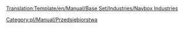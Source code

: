 <noinclude>[[Translation:Template/en/Manual/Base Set/Industries/Navbox Industries]]</noinclude><noinclude>
[[Category:pl/Manual/Przedsiębiorstwa]]
</noinclude>{{en/Navbox|navbar = off
|state = off

|name = Navbox Industries/Pl
|title = [[pl/Manual/Przedsiębiorstwa|Lista przedsiębiorstw]]

|group1 = [[pl/Manual/Klimat#umiarkowany|Umiarkowany]]
|list1 = {{en/Nowrap begin}} [[pl/Manual/Base Set/Industries/Bank|Bank]]{{en/·w}} [[pl/Manual/Base Set/Industries/Elektrownia|Elektrownia]]{{en/·w}} [[pl/Manual/Base Set/Industries/Fabryka|Fabryka]]{{en/·w}} [[pl/Manual/Base Set/Industries/Farma|Farma]]{{en/·w}} [[pl/Manual/Base Set/Industries/Huta|Huta]]{{en/·w}} [[pl/Manual/Base Set/Industries/Kopalnia węgla|Kopalnia węgla]]{{en/·w}} [[pl/Manual/Base Set/Industries/Kopalnia rudy żelaza|Kopalnia rudy żelaza]]{{en/·w}} [[pl/Manual/Base Set/Industries/Las|Las]]{{en/·w}} [[pl/Manual/Base Set/Industries/Platforma wiertnicza|Platforma wiertnicza]]{{en/·w}} [[pl/Manual/Base Set/Industries/Pole naftowe|Pole naftowe]]{{en/·w}} [[pl/Manual/Base Set/Industries/Rafineria|Rafineria]]{{en/·w}} [[pl/Manual/Base Set/Industries/Tartak|Tartak]]{{en/Nowrap end}}

|group2 = [[pl/Manual/Klimat#arktyczny|Arktyczny]]
|list2 = {{en/Nowrap begin}} [[pl/Manual/Base Set/Industries/Bank|Bank]]{{en/·w}} [[pl/Manual/Base Set/Industries/Drukarnia|Drukarnia]]{{en/·w}} [[pl/Manual/Base Set/Industries/Elektrownia|Elektrownia]]{{en/·w}} [[pl/Manual/Base Set/Industries/Farma|Farma]]{{en/·w}} [[pl/Manual/Base Set/Industries/Kopalnia węgla|Kopalnia węgla]]{{en/·w}} [[pl/Manual/Base Set/Industries/Kopalnia złota|Kopalnia złota]]{{en/·w}} [[pl/Manual/Base Set/Industries/Las|Las]]{{en/·w}} [[pl/Manual/Base Set/Industries/Pole naftowe|Pole naftowe]]{{en/·w}} [[pl/Manual/Base Set/Industries/Przetwórnia żywności|Przetwórnia żywnośći]]{{en/·w}} [[pl/Manual/Base Set/Industries/Rafineria|Rafineria]]{{en/·w}} [[pl/Manual/Base Set/Industries/Zakład papierniczy|Zakład papierniczy]]{{en/Nowrap end}}

|group3 = [[pl/Manual/Klimat#tropikalny|Tropikalny]]
|list3 = {{en/Nowrap begin}} [[pl/Manual/Base Set/Industries/Bank|Bank]]{{en/·w}} [[pl/Manual/Base Set/Industries/Fabryka|Fabryka]]{{en/·w}} [[pl/Manual/Base Set/Industries/Farma|Farma]]{{en/·w}} [[pl/Manual/Base Set/Industries/Kopalnia diamentów|Kopalnia diamentów]]{{en/·w}} [[pl/Manual/Base Set/Industries/Kopalnia rudy miedzi|Kopalnia rudy miedzi]]{{en/·w}} [[pl/Manual/Base Set/Industries/Plantacja kauczuku|Plantacja kauczuku]]{{en/·w}} [[pl/Manual/Base Set/Industries/Plantacja owoców|Plantacja owoców]]{{en/·w}} [[pl/Manual/Base Set/Industries/Pole naftowe|Pole naftowe]]{{en/·w}} [[pl/Manual/Base Set/Industries/Przetwórnia żywności|Przetwórnia żywnośći]]{{en/·w}} [[pl/Manual/Base Set/Industries/Rafineria|Rafineria]]{{en/·w}} [[pl/Manual/Base Set/Industries/Tartak|Tartak]]{{en/·w}} [[pl/Manual/Base Set/Industries/Ujęcie wody|Ujęcie wody]]{{en/·w}} [[pl/Manual/Base Set/Industries/Wieża ciśnień|Wieża ciśnień]]{{en/Nowrap end}}

|group4 = [[pl/Manual/Klimat#zabawkowy|Zabawkowy]]
|list4 = {{en/Nowrap begin}} [[pl/Manual/Base Set/Industries/Fabryka napojów gazowanych|Fabryka napojów gazowanych]]{{en/·w}} [[pl/Manual/Base Set/Industries/Fabryka zabawek|Fabryka zabawek]]{{en/·w}} [[pl/Manual/Base Set/Industries/Farma baterii|Farma baterii]]{{en/·w}} [[pl/Manual/Base Set/Industries/Fontanny plastiku|Fontanny plastiku]]{{en/·w}} [[pl/Manual/Base Set/Industries/Generator bąbelków]]{{en/·w}} [[pl/Manual/Base Set/Industries/Kopalnia cukru|Kopalnia cukru]]{{en/·w}} [[pl/Manual/Base Set/Industries/Las waty cukrowej|Las waty cukrowej]]{{en/·w}} [[pl/Manual/Base Set/Industries/Odkrywka toffi|Odkrywka toffi]]{{en/·w}} [[pl/Manual/Base Set/Industries/Sklep z zabawkami|Sklep z zabawkami]]{{en/·w}} [[pl/Manual/Base Set/Industries/Studnia coli|Studnia coli]]{{en/·w}} [[pl/Manual/Base Set/Industries/Zakład cukierniczy|Zakład cukierniczy]]{{en/Nowrap end}}

}}